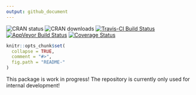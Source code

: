 ```yaml
---
output: github_document
---
```

![CRAN status](http://www.r-pkg.org/badges/version/classifyr)
![CRAN downloads](http://cranlogs.r-pkg.org/badges/grand-total/classifyr)
[![Travis-CI Build Status](https://travis-ci.org/.svg?branch=master)](https://travis-ci.org/)
[![AppVeyor Build Status](https://ci.appveyor.com/api/projects/status/github/eribul/classifyr?branch=master&svg=true)](https://ci.appveyor.com/project/eribul/classifyr)
[![Coverage Status](https://img.shields.io/codecov/c/github//master.svg)](https://codecov.io/github/?branch=master)



<!-- README.md is generated from README.Rmd. Please edit that file -->

```r
knitr::opts_chunk$set(
  collapse = TRUE,
  comment = "#>",
  fig.path = "README-"
)
```

This package is work in progress! The repository is currently only used for 
internal development!